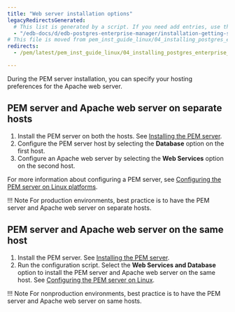 ```yaml
---
title: "Web server installation options"
legacyRedirectsGenerated:
  # This list is generated by a script. If you need add entries, use the `legacyRedirects` key.
  - "/edb-docs/d/edb-postgres-enterprise-manager/installation-getting-started/linux-installation-guide/8.0/installing_pem_server_and_apache_web_server_preferences.html"
# This file is moved from pem_inst_guide_linux/04_installing_postgres_enterprise_manager
redirects:
  - /pem/latest/pem_inst_guide_linux/04_installing_postgres_enterprise_manager/02_installing_pem_server_and_apache_web_server_preferences/

---
```


During the PEM server installation, you can specify your hosting preferences for the Apache web server.

##  PEM server and Apache web server on separate hosts

1.  Install the PEM server on both the hosts. See [Installing the PEM server](/pem/latest/installing/).
2.  Configure the PEM server host by selecting the **Database** option on the first host. 
3.  Configure an Apache web server by selecting the **Web Services** option on the second host.

For more information about configuring a PEM server, see [Configuring the PEM server on Linux platforms](/pem/latest/installing/configuring_the_pem_server_on_linux/).

!!! Note
    For production environments, best practice is to have the PEM server and Apache web server on separate hosts.
 
##  PEM server and Apache web server on the same host

1.  Install the PEM server. See [Installing the PEM server](/pem/latest/installing/).
2.  Run the configuration script. Select the **Web Services and Database** option to install the PEM server and Apache web server on the same host. See [Configuring the PEM server on Linux](/pem/latest/installing/configuring_the_pem_server_on_linux/).

!!! Note
    For nonproduction environments, best practice is to have the PEM server and Apache web server on same hosts.

